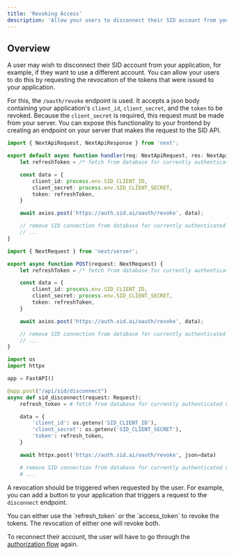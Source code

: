 ```yaml
---
title: 'Revoking Access'
description: 'Allow your users to disconnect their SID account from your application'
---
```

## Overview
A user may wish to disconnect their SID account from your application, 
for example, if they want to use a different account.
You can allow your users to do this by requesting the revocation of the tokens that were issued to your application.

For this, the `/oauth/revoke` endpoint is used. 
It accepts a json body containing your application's `client_id`, `client_secret`, and the `token` to be revoked.
Because the `client_secret` is required, this request must be made from your server.
You can expose this functionality to your frontend by creating an endpoint on your server that makes the request to the SID API.

<CodeGroup>

```typescript Node.js (Next Pages Router)
import { NextApiRequest, NextApiResponse } from 'next';

export default async function handler(req: NextApiRequest, res: NextApiResponse) {
	let refreshToken = /* fetch from database for currently authenticated user */;

	const data = {
		client_id: process.env.SID_CLIENT_ID,
		client_secret: process.env.SID_CLIENT_SECRET,
		token: refreshToken,
	}

	await axios.post('https://auth.sid.ai/oauth/revoke', data);

	// remove SID connection from database for currently authenticated user
	// ...
}
```

```typescript Node.js (Next App Router)
import { NextRequest } from 'next/server';

export async function POST(request: NextRequest) {
	let refreshToken = /* fetch from database for currently authenticated user */;

	const data = {
		client_id: process.env.SID_CLIENT_ID,
		client_secret: process.env.SID_CLIENT_SECRET,
		token: refreshToken,
	}

	await axios.post('https://auth.sid.ai/oauth/revoke', data);

	// remove SID connection from database for currently authenticated user
	// ...
}
```

```python Python (FastAPI)
import os
import httpx

app = FastAPI()

@app.post("/api/sid/disconnect")
async def sid_disconnect(request: Request):
	refresh_token = # fetch from database for currently authenticated user

	data = {
		'client_id': os.getenv('SID_CLIENT_ID'),
		'client_secret': os.getenv('SID_CLIENT_SECRET'),
		'token': refresh_token,
	}

	await httpx.post('https://auth.sid.ai/oauth/revoke', json=data)

	# remove SID connection from database for currently authenticated user
	# ...
```
</CodeGroup>

A revocation should be triggered when requested by the user.
For example, you can add a button to your application that triggers a request to the `disconnect` endpoint.

<Info>
You can either use the `refresh_token` or the `access_token` to revoke the tokens.
The revocation of either one will revoke both.
</Info>

To reconnect their account, the user will have to go through the [authorization flow](/auth/flow) again.
